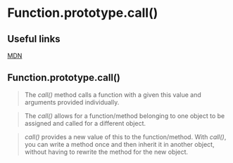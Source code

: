 # Function.prototype.call()

## Useful links

[MDN](https://developer.mozilla.org/en-US/docs/Web/JavaScript/Reference/Global_Objects/Function/call)

## Function.prototype.call()

> The _call()_ method calls a function with a given this value and arguments provided individually.

> The _call()_ allows for a function/method belonging to one object to be assigned and called for a different object.

> _call()_ provides a new value of this to the function/method. With _call()_, you can write a method once and then inherit
> it in another object, without having to rewrite the method for the new object.
